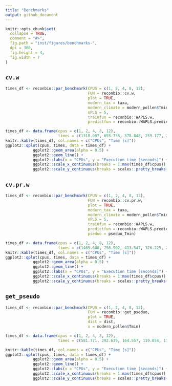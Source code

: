 ```yaml
---
title: "Benchmarks"
output: github_document
---
```


```r
knitr::opts_chunk$set(
  collapse = TRUE,
  comment = "#>",
  fig.path = "inst/figures/benchmarks-",
  dpi = 300, 
  fig.height = 4,
  fig.width = 7
)
```


## `cv.w`
```r
times_df <- reconbio::par_benchmark(CPUS = c(1, 2, 4, 8, 12),
                                    FUN = reconbio::cv.w, 
                                    plot = TRUE, 
                                    modern_tax = taxa, 
                                    modern_climate = modern_pollen$Tmin, 
                                    nPLS = 5, 
                                    trainfun = reconbio::WAPLS.w, 
                                    predictfun = reconbio::WAPLS.predict.w)
```

```r
times_df <- data.frame(cpus = c(1, 2, 4, 8, 12),
                       times = c(1318.007, 693.736, 378.848, 259.177, 240.585))
knitr::kable(times_df, col.names = c("CPUs", "Time [s]"))
ggplot2::qplot(cpus, times, data = times_df) + 
            ggplot2::geom_area(alpha = 0.5) + 
            ggplot2::geom_line() + 
            ggplot2::labs(x = "CPUs", y = "Execution time [seconds]") +
            ggplot2::scale_x_continuous(breaks = 1:max(times_df$cpus)) + 
            ggplot2::scale_y_continuous(breaks = scales::pretty_breaks(10))
```

## `cv.pr.w`
```r
times_df <- reconbio::par_benchmark(CPUS = c(1, 2, 4, 8, 12),
                                    FUN = reconbio::cv.pr.w, 
                                    plot = TRUE, 
                                    modern_tax = taxa, 
                                    modern_climate = modern_pollen$Tmin, 
                                    nPLS = 5, 
                                    trainfun = reconbio::WAPLS.w, 
                                    predictfun = reconbio::WAPLS.predict.w,
                                    pseduo = pseduo_Tmin)
```

```r
times_df <- data.frame(cpus = c(1, 2, 4, 8, 12),
                       times = c(1465.608, 756.902, 413.547, 326.225, 231.002))
knitr::kable(times_df, col.names = c("CPUs", "Time [s]"))
ggplot2::qplot(cpus, times, data = times_df) + 
            ggplot2::geom_area(alpha = 0.5) + 
            ggplot2::geom_line() + 
            ggplot2::labs(x = "CPUs", y = "Execution time [seconds]") +
            ggplot2::scale_x_continuous(breaks = 1:max(times_df$cpus)) + 
            ggplot2::scale_y_continuous(breaks = scales::pretty_breaks(10))
```

## `get_pseudo`
```r
times_df <- reconbio::par_benchmark(CPUS = c(1, 2, 4, 8, 12),
                                    FUN = reconbio::get_pseduo, 
                                    plot = TRUE, 
                                    dist = dist, 
                                    x = modern_pollen$Tmin)
```

```r
times_df <- data.frame(cpus = c(1, 2, 4, 8, 12),
                       times = c(581.771, 292.639, 164.557, 119.054, 119.959))

knitr::kable(times_df, col.names = c("CPUs", "Time [s]"))
ggplot2::qplot(cpus, times, data = times_df) + 
            ggplot2::geom_area(alpha = 0.5) + 
            ggplot2::geom_line() + 
            ggplot2::labs(x = "CPUs", y = "Execution time [seconds]") +
            ggplot2::scale_x_continuous(breaks = 1:max(times_df$cpus)) + 
            ggplot2::scale_y_continuous(breaks = scales::pretty_breaks(10))
```
